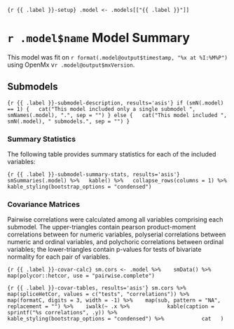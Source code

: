 ```{r {{ .label }}-setup}
.model <- .models[["{{ .label }}"]]
```


# `r .model$name` Model Summary

This model was fit on `r format(.model@output$timestamp, "%x at %I:%M%P")` using OpenMx v`r .model@output$mxVersion`.


## Submodels

```{r {{ .label }}-submodel-description, results='asis'}
if (smN(.model) == 1) {
  cat("This model included only a single submodel ", smNames(.model), ".", sep = "")
} else {
  cat("This model included ", smN(.model), " submodels.", sep = "")
}
```

### Summary Statistics

The following table provides summary statistics for each of the included variables:

```{r {{ .label }}-submodel-summary-stats, results='asis'}
smSummaries(.model) %>%
  kable() %>%
  collapse_rows(columns = 1) %>%
  kable_styling(bootstrap_options = "condensed")
```

### Covariance Matrices

Pairwise correlations were calculated among all variables comprising each submodel. The upper-triangles contain pearson product-moment correlations between for numeric variables, polyserial correlations between numeric and ordinal variables, and polychoric correlations between ordinal variables; the lower-triangles contain p-values for tests of bivariate normality for each pair of variables.

```{r {{ .label }}-covar-calc}
sm.cors <- .model %>% 
  smData() %>% 
  map(polycor::hetcor, use = "pairwise.complete")
```

```{r {{ .label }}-covar-tables, results='asis'}
sm.cors %>% 
  map(spliceHetCor, values = c("tests", "correlations")) %>%
  map(formatC, digits = 3, width = -1) %>% 
  map(sub, pattern = "NA", replacement = "") %>% 
  iwalk(~ .x %>% 
          kable(caption = sprintf("%s correlations", .y)) %>% 
          kable_styling(bootstrap_options = "condensed") %>% 
          cat
  )
```

